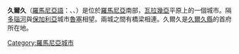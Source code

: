 {{Unreferenced|time=2021-05-27T15:40:41+00:00}}
{{Infobox settlement <!--more fields are available for this Infobox--See Template:Infobox Settlement-->
|official_name=久爾久
|image_skyline = Str garii.JPG
|image_caption = 
|subdivision_type = 
|subdivision_name =
|timezone = [[Eastern_European_Time|EET]]
|utc_offset = +2
|timezone_DST = [[Eastern_European_Summer_Time|EEST]]
|utc_offset_DST = +3
|pushpin_map_caption = 久爾久在羅馬尼亞的位置
|pushpin_map = Romania
|pushpin_mapsize = 250
|image_shield=ROU GR Giurgiu CoA1.png
|shield_size = 75px
|subdivision_type1 = [[國家|國家]]
|subdivision_name1 = {{ROM}}
|subdivision_type2 = [[縣_(羅馬尼亞)|縣]]
|subdivision_name2 = [[久爾久縣|久爾久縣]]
|settlement_type=
|leader_title=[[市長|市長]]
|leader_name=Nicolae Barbu
|leader_party=[[社會民主黨_(羅馬尼亞)|社會民主黨]]
|area_total_km2=
|population_as_of=2011年統計
|population_total=54,655
|coordinates = {{coord|43|54|03|N|25|58|26|E|region:RO|display=inline,title}}
|website={{URL|http://www.primariagiurgiu.ro/}}
|blank_name_sec1 = [[車牌號碼|車牌號碼]]
|blank_info_sec1 = GR
}}
'''久爾久'''（[[羅馬尼亞語|羅馬尼亞語]]：{{lang|ro|'''Giurgiu'''}}、{{lang-bg|Гюргево}}、{{lang-tr|Yergöğü}}）是位於[[羅馬尼亞|羅馬尼亞]]南部，[[瓦拉幾亞|瓦拉幾亞]]平原上的一個城市。隔[[多瑙河|多瑙河]]與[[保加利亞|保加利亞]]城市[[魯塞|魯塞]]相望。兩城之間有橋梁相連。久爾久是[[久爾久縣|久爾久縣]]的首府所在地。

{{Danube}}
{{Giurgiu County}}

[[Category:羅馬尼亞城市|Category:羅馬尼亞城市]]